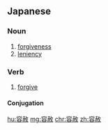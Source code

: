 ==Japanese==
{{ja-kanjitab|よう|しゃ|yomi=on}}

===Noun===
{{ja-noun|ようしゃ}}

# [[forgiveness]]
# [[leniency]]

===Verb===
{{ja-verb-suru|tr=trans|ようしゃ}}

# [[forgive]]

====Conjugation====
{{ja-suru|ようしゃ}}

[[hu:容赦]]
[[mg:容赦]]
[[chr:容赦]]
[[zh:容赦]]